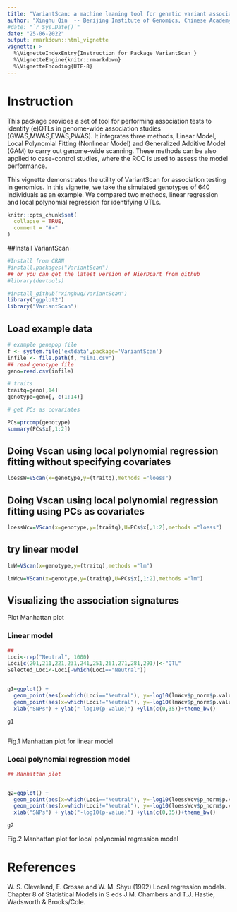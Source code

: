 ---
title: "VariantScan: a machine leaning tool for genetic variant association testing "
author: "Xinghu Qin  -- Berijing Institute of Genomics, Chinese Academy of Sciences & China National Center for Bioinformation"
#date: "`r Sys.Date()`"
date: "25-06-2022"
output: rmarkdown::html_vignette
vignette: >
  %\VignetteIndexEntry{Instruction for Package VariantScan }
  %\VignetteEngine{knitr::rmarkdown}
  %\VignetteEncoding{UTF-8}
---
# Instruction

This package provides a set of tool for performing association tests to identify (e)QTLs in genome-wide association studies (GWAS,MWAS,EWAS,PWAS). It integrates three methods, Linear Model, Local Polynomial Fitting (Nonlinear Model) 
and Generalized Additive Model (GAM) to carry out genome-wide scanning. These methods can be also applied to case-control studies, where the ROC is used to assess the model performance.

This vignette demonstrates the utility of VariantScan for association testing in genomics. In this vignette, we take the simulated genotypes of 640 individuals as an example. We compared two methods, linear regression and local polynomial regression for identifying QTLs.


```{r setup, include = FALSE}
knitr::opts_chunk$set(
  collapse = TRUE,
  comment = "#>"
)
```


##Install VariantScan

```{r, install}
#Install from CRAN
#install.packages("VariantScan")
## or you can get the latest version of HierDpart from github
#library(devtools)

#install_github("xinghuq/VariantScan")
library("ggplot2")
library("VariantScan")

```

## Load example data
```{r, library}
# example genepop file
f <- system.file('extdata',package='VariantScan')
infile <- file.path(f, "sim1.csv")
## read genotype file
geno=read.csv(infile)

# traits
traitq=geno[,14]
genotype=geno[,-c(1:14)]

# get PCs as covariates

PCs=prcomp(genotype)
summary(PCs$x[,1:2])

```



## Doing Vscan using local polynomial regression fitting without specifying covariates

```{r}
loessW=VScan(x=genotype,y=(traitq),methods ="loess")

```

## Doing Vscan using local polynomial regression fitting using PCs as covariates

```{r}

loessWcv=VScan(x=genotype,y=(traitq),U=PCs$x[,1:2],methods ="loess")

```
## try linear model

```{r}
lmW=VScan(x=genotype,y=(traitq),methods ="lm")

lmWcv=VScan(x=genotype,y=(traitq),U=PCs$x[,1:2],methods ="lm")

```

## Visualizing the association signatures 

Plot Manhattan plot

### Linear model

```{r,ggplot2, fig1, fig.height = 5, fig.width = 10.5, fig.align = "center"}
## 
Loci<-rep("Neutral", 1000)
Loci[c(201,211,221,231,241,251,261,271,281,291)]<-"QTL"
Selected_Loci<-Loci[-which(Loci=="Neutral")]


g1=ggplot() +
  geom_point(aes(x=which(Loci=="Neutral"), y=-log10(lmWcv$p_norm$p.value[-which(Loci!="Neutral")])), col = "gray83") +
  geom_point(aes(x=which(Loci!="Neutral"), y=-log10(lmWcv$p_norm$p.value[-which(Loci=="Neutral")]), colour = Selected_Loci)) +
  xlab("SNPs") + ylab("-log10(p-value)") +ylim(c(0,35))+theme_bw()

g1



```
Fig.1 Manhattan plot for linear model 

### Local polynomial regression model
```{r,ggpot2, fig2, fig.height = 5, fig.width = 10.5, fig.align = "center"} 

## Manhattan plot


g2=ggplot() +
  geom_point(aes(x=which(Loci=="Neutral"), y=-log10(loessWcv$p_norm$p.value[-which(Loci!="Neutral")])), col = "gray83") +
  geom_point(aes(x=which(Loci!="Neutral"), y=-log10(loessWcv$p_norm$p.value[-which(Loci=="Neutral")]), colour = Selected_Loci)) +
  xlab("SNPs") + ylab("-log10(p-value)") +ylim(c(0,35))+theme_bw()

g2

```

Fig.2 Manhattan plot for local polynomial regression model 


# References

W. S. Cleveland, E. Grosse and W. M. Shyu (1992) Local regression models. Chapter 8 of Statistical Models in S eds J.M. Chambers and T.J. Hastie, Wadsworth & Brooks/Cole.
